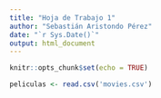 ```yaml
---
title: "Hoja de Trabajo 1"
author: "Sebastián Aristondo Pérez"
date: "`r Sys.Date()`"
output: html_document
---
```


```r
knitr::opts_chunk$set(echo = TRUE)
```


```r

peliculas <- read.csv('movies.csv')

```
